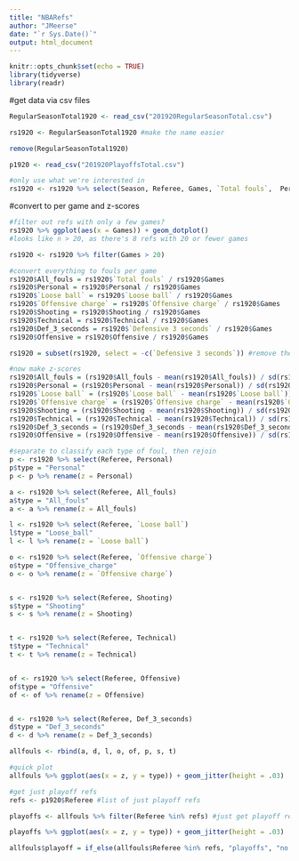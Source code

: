 ```yaml
---
title: "NBARefs"
author: "JMeerse"
date: "`r Sys.Date()`"
output: html_document
---
```


```r
knitr::opts_chunk$set(echo = TRUE)
library(tidyverse)
library(readr)


```
#get data via csv files
```r
RegularSeasonTotal1920 <- read_csv("201920RegularSeasonTotal.csv")

rs1920 <- RegularSeasonTotal1920 #make the name easier

remove(RegularSeasonTotal1920)

p1920 <- read_csv("201920PlayoffsTotal.csv") 

#only use what we're interested in
rs1920 <- rs1920 %>% select(Season, Referee, Games, `Total fouls`,  Personal, `Loose ball`, `Offensive charge`, Shooting, Technical, `Defensive 3 seconds`, Offensive)

```

#convert to per game and z-scores
```r

#filter out refs with only a few games?
rs1920 %>% ggplot(aes(x = Games)) + geom_dotplot() 
#looks like n > 20, as there's 8 refs with 20 or fewer games

rs1920 <- rs1920 %>% filter(Games > 20)

#convert everything to fouls per game
rs1920$All_fouls = rs1920$`Total fouls` / rs1920$Games
rs1920$Personal = rs1920$Personal / rs1920$Games
rs1920$`Loose ball` = rs1920$`Loose ball` / rs1920$Games
rs1920$`Offensive charge` = rs1920$`Offensive charge` / rs1920$Games
rs1920$Shooting = rs1920$Shooting / rs1920$Games
rs1920$Technical = rs1920$Technical / rs1920$Games
rs1920$Def_3_seconds = rs1920$`Defensive 3 seconds` / rs1920$Games
rs1920$Offensive = rs1920$Offensive / rs1920$Games

rs1920 = subset(rs1920, select = -c(`Defensive 3 seconds`)) #remove the original def 3 sec b/c we renamed it

#now make z-scores
rs1920$All_fouls = (rs1920$All_fouls - mean(rs1920$All_fouls)) / sd(rs1920$All_fouls)
rs1920$Personal = (rs1920$Personal - mean(rs1920$Personal)) / sd(rs1920$Personal)
rs1920$`Loose ball` = (rs1920$`Loose ball` - mean(rs1920$`Loose ball`)) / sd(rs1920$`Loose ball`)
rs1920$`Offensive charge` = (rs1920$`Offensive charge` - mean(rs1920$`Offensive charge`)) / sd(rs1920$`Offensive charge`)
rs1920$Shooting = (rs1920$Shooting - mean(rs1920$Shooting)) / sd(rs1920$Shooting)
rs1920$Technical = (rs1920$Technical - mean(rs1920$Technical)) / sd(rs1920$Technical)
rs1920$Def_3_seconds = (rs1920$Def_3_seconds - mean(rs1920$Def_3_seconds)) / sd(rs1920$Def_3_seconds)
rs1920$Offensive = (rs1920$Offensive - mean(rs1920$Offensive)) / sd(rs1920$Offensive)

#separate to classify each type of foul, then rejoin
p <- rs1920 %>% select(Referee, Personal)
p$type = "Personal"
p <- p %>% rename(z = Personal)

a <- rs1920 %>% select(Referee, All_fouls)
a$type = "All_fouls"
a <- a %>% rename(z = All_fouls)

l <- rs1920 %>% select(Referee, `Loose ball`)
l$type = "Loose_ball"
l <- l %>% rename(z = `Loose ball`)

o <- rs1920 %>% select(Referee, `Offensive charge`)
o$type = "Offensive_charge"
o <- o %>% rename(z = `Offensive charge`)


s <- rs1920 %>% select(Referee, Shooting)
s$type = "Shooting"
s <- s %>% rename(z = Shooting)


t <- rs1920 %>% select(Referee, Technical)
t$type = "Technical"
t <- t %>% rename(z = Technical)


of <- rs1920 %>% select(Referee, Offensive)
of$type = "Offensive"
of <- of %>% rename(z = Offensive)


d <- rs1920 %>% select(Referee, Def_3_seconds)
d$type = "Def_3_seconds"
d <- d %>% rename(z = Def_3_seconds)

allfouls <- rbind(a, d, l, o, of, p, s, t)

#quick plot
allfouls %>% ggplot(aes(x = z, y = type)) + geom_jitter(height = .03)

#get just playoff refs
refs <- p1920$Referee #list of just playoff refs

playoffs <- allfouls %>% filter(Referee %in% refs) #just get playoff refs performance in the season

playoffs %>% ggplot(aes(x = z, y = type)) + geom_jitter(height = .03)

allfouls$playoff = if_else(allfouls$Referee %in% refs, "playoffs", "no playoffs")

```